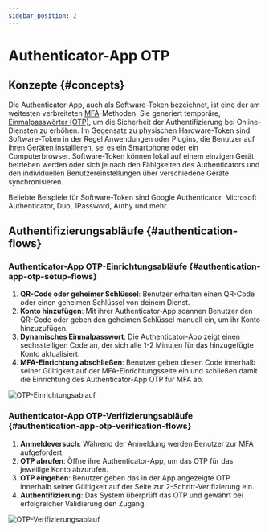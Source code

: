 ```yaml
---
sidebar_position: 2
---
```


# Authenticator-App OTP

## Konzepte \{#concepts}

Die Authenticator-App, auch als Software-Token bezeichnet, ist eine der am weitesten verbreiteten [MFA](https://auth.wiki/mfa)-Methoden. Sie generiert temporäre, [Einmalpasswörter (OTP)](https://auth.wiki/otp), um die Sicherheit der Authentifizierung bei Online-Diensten zu erhöhen. Im Gegensatz zu physischen Hardware-Token sind Software-Token in der Regel Anwendungen oder Plugins, die Benutzer auf ihren Geräten installieren, sei es ein Smartphone oder ein Computerbrowser. Software-Token können lokal auf einem einzigen Gerät betrieben werden oder sich je nach den Fähigkeiten des Authenticators und den individuellen Benutzereinstellungen über verschiedene Geräte synchronisieren.

Beliebte Beispiele für Software-Token sind Google Authenticator, Microsoft Authenticator, Duo, 1Password, Authy und mehr.

## Authentifizierungsabläufe \{#authentication-flows}

### Authenticator-App OTP-Einrichtungsabläufe \{#authentication-app-otp-setup-flows}

1. **QR-Code oder geheimer Schlüssel**: Benutzer erhalten einen QR-Code oder einen geheimen Schlüssel von deinem Dienst.
2. **Konto hinzufügen**: Mit ihrer Authenticator-App scannen Benutzer den QR-Code oder geben den geheimen Schlüssel manuell ein, um ihr Konto hinzuzufügen.
3. **Dynamisches Einmalpasswort**: Die Authenticator-App zeigt einen sechsstelligen Code an, der sich alle 1-2 Minuten für das hinzugefügte Konto aktualisiert.
4. **MFA-Einrichtung abschließen**: Benutzer geben diesen Code innerhalb seiner Gültigkeit auf der MFA-Einrichtungsseite ein und schließen damit die Einrichtung des Authenticator-App OTP für MFA ab.

<img src="/img/assets/otp-set-up-flow.png" alt="OTP-Einrichtungsablauf" />

### Authenticator-App OTP-Verifizierungsabläufe \{#authentication-app-otp-verification-flows}

1. **Anmeldeversuch**: Während der Anmeldung werden Benutzer zur MFA aufgefordert.
2. **OTP abrufen**: Öffne ihre Authenticator-App, um das OTP für das jeweilige Konto abzurufen.
3. **OTP eingeben**: Benutzer geben das in der App angezeigte OTP innerhalb seiner Gültigkeit auf der Seite zur 2-Schritt-Verifizierung ein.
4. **Authentifizierung**: Das System überprüft das OTP und gewährt bei erfolgreicher Validierung den Zugang.

<img src="/img/assets/otp-verification-flow.png" alt="OTP-Verifizierungsablauf" />
